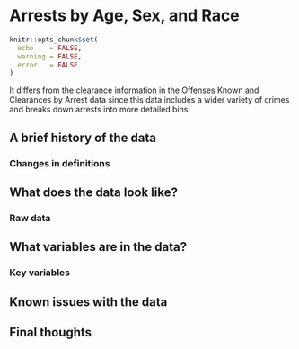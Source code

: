 # Arrests by Age, Sex, and Race {#arrests}

```r
knitr::opts_chunk$set(
  echo    = FALSE,
  warning = FALSE,
  error   = FALSE
)
```

It differs from the clearance information in the Offenses Known and Clearances by Arrest data since this data includes a wider variety of crimes and breaks down arrests into more detailed bins.

## A brief history of the data

### Changes in definitions

## What does the data look like?

### Raw data



## What variables are in the data?

### Key variables

## Known issues with the data

## Final thoughts